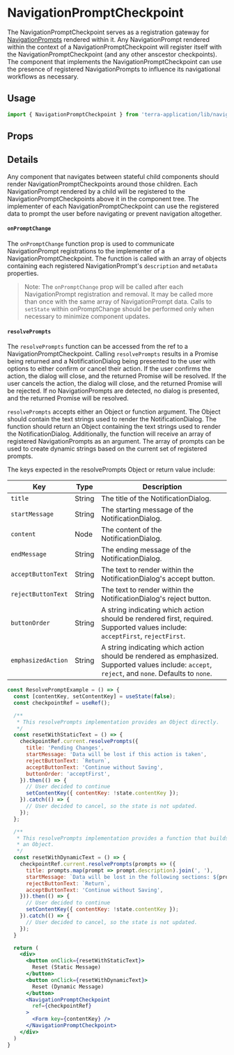 
# NavigationPromptCheckpoint

The NavigationPromptCheckpoint serves as a registration gateway for [NavigationPrompts](/components/terra-application/terra-application/reference/components/navigation-prompt) rendered within it. Any NavigationPrompt rendered within the context of a NavigationPromptCheckpoint will register itself with the NavigationPromptCheckpoint (and any other anscestor checkpoints). The component that implements the NavigationPromptCheckpoint can use the presence of registered NavigationPrompts to influence its navigational workflows as necessary.

## Usage

```jsx
import { NavigationPromptCheckpoint } from 'terra-application/lib/navigation-prompt';
```

## Props

<NavigationPromptCheckpointProps />

## Details

Any component that navigates between stateful child components should render NavigationPromptCheckpoints around those children. Each NavigationPrompt rendered by a child will be registered to the NavigationPromptCheckpoints above it in the component tree. The implementer of each NavigationPromptCheckpoint can use the registered data to prompt the user before navigating or prevent navigation altogether.

#### `onPromptChange`

The `onPromptChange` function prop is used to communicate NavigationPrompt registrations to the implementer of a NavigationPromptCheckpoint. The function is called with an array of objects containing each registered NavigationPrompt's `description` and `metaData` properties.

> Note: The `onPromptChange` prop will be called after each NavigationPrompt registration and removal. It may be called more than once with the same array of NavigationPrompt data. Calls to `setState` within onPromptChange should be performed only when necessary to minimize component updates.

#### `resolvePrompts`

The `resolvePrompts` function can be accessed from the ref to a NavigationPromptCheckpoint. Calling `resolvePrompts` results in a Promise being returned and a NotificationDialog being presented to the user with options to either confirm or cancel their action. If the user confirms the action, the dialog will close, and the returned Promise will be resolved. If the user cancels the action, the dialog will close, and the returned Promise will be rejected. If no NavigationPrompts are detected, no dialog is presented, and the returned Promise will be resolved.

`resolvePrompts` accepts either an Object or function argument. The Object should contain the text strings used to render the NotificationDialog. The function should return an Object containing the text strings used to render the NotificationDialog. Additionally, the function will receive an array of registered NavigationPrompts as an argument. The array of prompts can be used to create dynamic strings based on the current set of registered prompts.

The keys expected in the resolvePrompts Object or return value include:

|Key|Type|Description|
|---|---|---|
|`title`|String|The title of the NotificationDialog.|
|`startMessage`|String|The starting message of the NotificationDialog.|
|`content`|Node|The content of the NotificationDialog.|
|`endMessage`|String|The ending message of the NotificationDialog.|
|`acceptButtonText`|String|The text to render within the NotificationDialog's accept button.|
|`rejectButtonText`|String|The text to render within the NotificationDialog's reject button.|
|`buttonOrder`|String|A string indicating which action should be rendered first, required. Supported values include: `acceptFirst`, `rejectFirst`.|
|`emphasizedAction`|String|A string indicating which action should be rendered as emphasized. Supported values include: `accept`, `reject`, and `none`. Defaults to `none`.|

```jsx
const ResolvePromptExample = () => {
  const [contentKey, setContentKey] = useState(false);
  const checkpointRef = useRef();

  /**
   * This resolvePrompts implementation provides an Object directly.
   */
  const resetWithStaticText = () => {
    checkpointRef.current.resolvePrompts({
      title: 'Pending Changes',
      startMessage: 'Data will be lost if this action is taken',
      rejectButtonText: `Return`,
      acceptButtonText: 'Continue without Saving',
      buttonOrder: 'acceptFirst',
    }).then(() => {
      // User decided to continue
      setContentKey({ contentKey: !state.contentKey });
    }).catch(() => {
      // User decided to cancel, so the state is not updated.
    });
  };

  /**
   * This resolvePrompts implementation provides a function that builds dynamic strings and return
   * an Object.
   */
  const resetWithDynamicText = () => {
    checkpointRef.current.resolvePrompts(prompts => ({
      title: prompts.map(prompt => prompt.description).join(', '),
      startMessage: `Data will be lost in the following sections: ${prompts.map(prompt => prompt.description).join(', ')}`,
      rejectButtonText: `Return`,
      acceptButtonText: 'Continue without Saving',
    })).then(() => {
      // User decided to continue
      setContentKey({ contentKey: !state.contentKey });
    }).catch(() => {
      // User decided to cancel, so the state is not updated.
    });
  }

  return (
    <div>
      <button onClick={resetWithStaticText}>
        Reset (Static Message)
      </button>
      <button onClick={resetWithDynamicText}>
        Reset (Dynamic Message)
      </button>
      <NavigationPromptCheckpoint
        ref={checkpointRef}
      >
        <Form key={contentKey} />
      </NavigationPromptCheckpoint>
    </div>
  )
}
```
